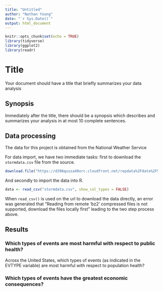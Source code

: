 ```yaml
---
title: "Untitled"
author: "Nathan Young"
date: "`r Sys.Date()`"
output: html_document
---
```


```r
knitr::opts_chunk$set(echo = TRUE)
library(tidyverse)
library(ggplot2)
library(readr)
```

# Title
Your document should have a title that briefly summarizes your data analysis

## Synopsis  
Immediately after the title, there should be a synopsis which describes and summarizes your analysis in at most 10 complete sentences.

## Data processing  
The data for this project is obtained from the National Weather Service

For data import, we have two immediate tasks: first to download the `stormdata.csv` file from the source. 

```r
download.file("https://d396qusza40orc.cloudfront.net/repdata%2Fdata%2FStormData.csv.bz2", "stormdata.csv")
```

And secondly to import the data into R. 

```r
data <- read_csv("stormdata.csv", show_col_types = FALSE)
```

When `read_csv()` is used on the url to download the data directly, an error was generated that "Reading from remote 'bz2' compressed files is not supported, download the files locally first" leading to the two step process above. 



## Results  
### Which types of events are most harmful with respect to public health?  
Across the United States, which types of events (as indicated in the EVTYPE variable) are most harmful with respect to population health?

### Which types of events have the greatest economic consequences?  
